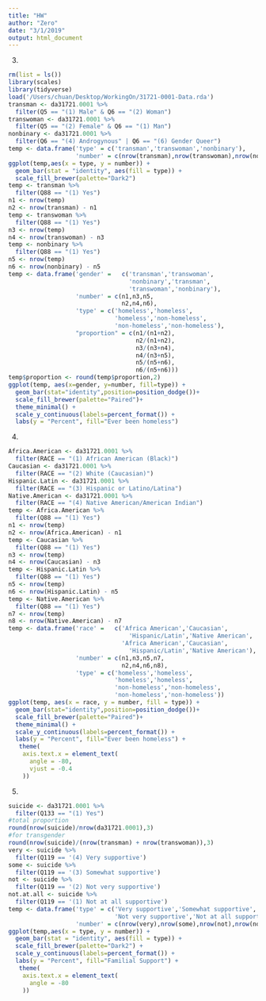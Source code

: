 ```yaml
---
title: "HW"
author: "Zero"
date: "3/1/2019"
output: html_document
---
```

3.
```R
rm(list = ls())
library(scales)
library(tidyverse)
load('/Users/chuan/Desktop/WorkingOn/31721-0001-Data.rda')
transman <- da31721.0001 %>%
  filter(Q5 == "(1) Male" & Q6 == "(2) Woman")
transwoman <- da31721.0001 %>%
  filter(Q5 == "(2) Female" & Q6 == "(1) Man")
nonbinary <- da31721.0001 %>%
  filter(Q6 == "(4) Androgynous" | Q6 == "(6) Gender Queer")
temp <- data.frame('type' = c('transman','transwoman','nonbinary'),
                   'number' = c(nrow(transman),nrow(transwoman),nrow(nonbinary))) 
ggplot(temp,aes(x = type, y = number)) + 
  geom_bar(stat = "identity", aes(fill = type)) + 
  scale_fill_brewer(palette="Dark2")
temp <- transman %>%
  filter(Q88 == "(1) Yes")
n1 <- nrow(temp)
n2 <- nrow(transman) - n1
temp <- transwoman %>%
  filter(Q88 == "(1) Yes")
n3 <- nrow(temp)
n4 <- nrow(transwoman) - n3
temp <- nonbinary %>%
  filter(Q88 == "(1) Yes")
n5 <- nrow(temp)
n6 <- nrow(nonbinary) - n5
temp <- data.frame('gender' =   c('transman','transwoman',
                                  'nonbinary','transman',
                                  'transwoman','nonbinary'),
                   'number' = c(n1,n3,n5,
                                n2,n4,n6),
                   'type' = c('homeless','homeless',
                              'homeless','non-homeless',
                              'non-homeless','non-homeless'),
                   "proportion" = c(n1/(n1+n2),
                                    n2/(n1+n2),
                                    n3/(n3+n4),
                                    n4/(n3+n5),
                                    n5/(n5+n6),
                                    n6/(n5+n6)))
temp$proportion <- round(temp$proportion,2)
ggplot(temp, aes(x=gender, y=number, fill=type)) +
  geom_bar(stat="identity",position=position_dodge())+
  scale_fill_brewer(palette="Paired")+
  theme_minimal() + 
  scale_y_continuous(labels=percent_format()) + 
  labs(y = "Percent", fill="Ever been homeless")
```

4.
```R
Africa.American <- da31721.0001 %>%
  filter(RACE == "(1) African American (Black)")
Caucasian <- da31721.0001 %>%
  filter(RACE == "(2) White (Caucasian)")
Hispanic.Latin <- da31721.0001 %>%
  filter(RACE == "(3) Hispanic or Latino/Latina")
Native.American <- da31721.0001 %>%
  filter(RACE == "(4) Native American/American Indian")
temp <- Africa.American %>%
  filter(Q88 == "(1) Yes")
n1 <- nrow(temp)
n2 <- nrow(Africa.American) - n1
temp <- Caucasian %>%
  filter(Q88 == "(1) Yes")
n3 <- nrow(temp)
n4 <- nrow(Caucasian) - n3
temp <- Hispanic.Latin %>%
  filter(Q88 == "(1) Yes")
n5 <- nrow(temp)
n6 <- nrow(Hispanic.Latin) - n5
temp <- Native.American %>%
  filter(Q88 == "(1) Yes")
n7 <- nrow(temp)
n8 <- nrow(Native.American) - n7
temp <- data.frame('race' =   c('Africa American','Caucasian',
                                  'Hispanic/Latin','Native American',
                                'Africa American','Caucasian',
                                  'Hispanic/Latin','Native American'),
                   'number' = c(n1,n3,n5,n7,
                                n2,n4,n6,n8),
                   'type' = c('homeless','homeless',
                              'homeless','homeless',
                              'non-homeless','non-homeless',
                              'non-homeless','non-homeless'))
ggplot(temp, aes(x = race, y = number, fill = type)) +
  geom_bar(stat="identity",position=position_dodge())+
  scale_fill_brewer(palette="Paired")+
  theme_minimal() + 
  scale_y_continuous(labels=percent_format()) + 
  labs(y = "Percent", fill="Ever been homeless") + 
   theme(
    axis.text.x = element_text(
      angle = -80,
      vjust = -0.4
    ))
```

5.
```R
suicide <- da31721.0001 %>%
  filter(Q133 == "(1) Yes")
#total proportion
round(nrow(suicide)/nrow(da31721.0001),3)
#for transgender
round(nrow(suicide)/(nrow(transman) + nrow(transwoman)),3)
very <- suicide %>%
  filter(Q119 == '(4) Very supportive')
some <- suicide %>%
  filter(Q119 == '(3) Somewhat supportive')
not <- suicide %>%
  filter(Q119 == '(2) Not very supportive')
not.at.all <- suicide %>%
  filter(Q119 == '(1) Not at all supportive')
temp <- data.frame('type' = c('Very supportive','Somewhat supportive',
                              'Not very supportive','Not at all supportive'),
                   'number' = c(nrow(very),nrow(some),nrow(not),nrow(not.at.all))) 
ggplot(temp,aes(x = type, y = number)) + 
  geom_bar(stat = "identity", aes(fill = type)) + 
  scale_fill_brewer(palette="Dark2") + 
  scale_y_continuous(labels=percent_format()) + 
  labs(y = "Percent", fill="Familial Support") + 
   theme(
    axis.text.x = element_text(
      angle = -80
    ))
```